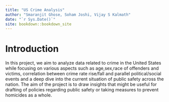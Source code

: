 ```yaml
--- 
title: "US Crime Analysis"
author: "Smaranjit Ghose, Soham Joshi, Vijay S Kalmath"
date: "`r Sys.Date()`"
site: bookdown::bookdown_site
---
```


# Introduction

In this project, we aim to analyze data related to crime in the United States while focusing on various aspects such as age,sex,race of offenders and victims, correlation between crime rate rise/fall and parallel political/social events and a deep dive into the current situation of public safety across the nation. The aim of the project is to draw insights that might be useful for drafting of policies regarding public safety or taking measures to prevent homicides as a whole.
